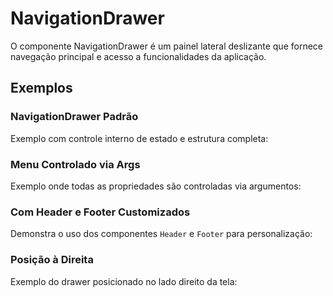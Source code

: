 
<Meta of={NavigationDrawerStories} />

# NavigationDrawer

O componente NavigationDrawer é um painel lateral deslizante que fornece navegação principal e acesso a funcionalidades da aplicação.

<Primary />

<Controls />

## Exemplos

### NavigationDrawer Padrão

Exemplo com controle interno de estado e estrutura completa:

<Canvas of={NavigationDrawerStories.Default} />

### Menu Controlado via Args

Exemplo onde todas as propriedades são controladas via argumentos:

<Canvas of={NavigationDrawerStories.Playground} />

### Com Header e Footer Customizados

Demonstra o uso dos componentes `Header` e `Footer` para personalização:

<Canvas of={NavigationDrawerStories.WithCustomHeaderAndFooter} />

### Posição à Direita

Exemplo do drawer posicionado no lado direito da tela:

<Canvas of={NavigationDrawerStories.RightPosition} />
